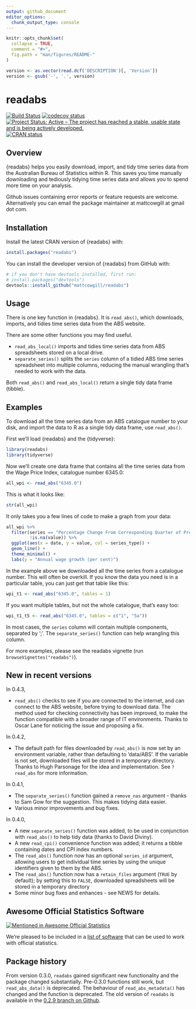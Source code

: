 ```yaml
---
output: github_document
editor_options: 
  chunk_output_type: console
---
```

<!-- README.md is generated from README.Rmd. Please edit that file -->

```r
knitr::opts_chunk$set(
  collapse = TRUE,
  comment = "#>",
  fig.path = "man/figures/README-"
)

version <- as.vector(read.dcf('DESCRIPTION')[, 'Version'])
version <- gsub('-', '.', version)  
```

# readabs
<!-- badges: start -->
[![Build Status](https://travis-ci.org/MattCowgill/readabs.svg?branch=master)](https://travis-ci.org/MattCowgill/readabs)
[![codecov status](https://img.shields.io/codecov/c/github/mattcowgill/readabs.svg)](https://codecov.io/gh/MattCowgill/readabs)
[![Project Status: Active – The project has reached a stable, usable state and is being actively developed.](https://www.repostatus.org/badges/latest/active.svg)](https://www.repostatus.org/#active)
[![CRAN status](https://www.r-pkg.org/badges/version/readabs)](https://cran.r-project.org/package=readabs)
<!-- badges: end -->

## Overview
{readabs} helps you easily download, import, and tidy time series data from the Australian Bureau of Statistics within R. 
This saves you time manually downloading and tediously tidying time series data and allows you to spend more time on your 
analysis.

Github issues containing error reports or feature requests are welcome. 
Alternatively you can email the package maintainer at mattcowgill at gmail dot com.

## Installation

Install the latest CRAN version of {readabs} with:

```r
install.packages("readabs")
```

You can install the developer version of {readabs} from GitHub with:
```r
# if you don't have devtools installed, first run:
# install.packages("devtools")
devtools::install_github("mattcowgill/readabs")
```

## Usage

There is one key function in {readabs}. It is `read_abs()`, which downloads, imports, and tidies time series data from the ABS website.

There are some other functions you may find useful.

* `read_abs_local()` imports and tidies time series data from ABS spreadsheets stored on a local drive.
* `separate_series()` splits the `series` column of a tidied ABS time series spreadsheet into multiple columns, reducing the manual wrangling that's needed to work with the data.

Both `read_abs()` and `read_abs_local()` return a single tidy data frame (tibble).

## Examples

To download all the time series data from an ABS catalogue number to your disk, and import the data to R as a single tidy data frame, use `read_abs()`. 

First we'll load {readabs} and the {tidyverse}:
```r
library(readabs)
library(tidyverse)
```

Now we'll create one data frame that contains all the time series data from the Wage Price Index, catalogue number 6345.0:

```r
all_wpi <- read_abs("6345.0")
```

This is what it looks like:

```r
str(all_wpi)
```

It only takes you a few lines of code to make a graph from your data:

```r
all_wpi %>%
  filter(series == "Percentage Change From Corresponding Quarter of Previous Year ;  Australia ;  Total hourly rates of pay excluding bonuses ;  Private and Public ;  All industries ;",
         !is.na(value)) %>%
  ggplot(aes(x = date, y = value, col = series_type)) +
  geom_line() +
  theme_minimal() +
  labs(y = "Annual wage growth (per cent)")

```


In the example above we downloaded all the time series from a catalogue number. This will often be overkill. If you know the data you need is in a particular table, you can just get that table like this:

```r
wpi_t1 <- read_abs("6345.0", tables = 1)
```

If you want multiple tables, but not the whole catalogue, that's easy too:

```r
wpi_t1_t5 <- read_abs("6345.0", tables = c("1", "5a"))
```

In most cases, the `series` column will contain multiple components, separated by ';'. The `separate_series()` function can help wrangling this column.

For more examples, please see the readabs vignette (run `browseVignettes("readabs")`).

## New in recent versions

In 0.4.3,

* `read_abs()` checks to see if you are connected to the internet, and can connect to the ABS website, before trying to download data. The method used for checking connectivity has been improved, to make the function compatible with a broader range of IT environments. Thanks to Oscar Lane for noticing the issue and proposing a fix.

In 0.4.2,

* The default path for files downloaded by `read_abs()` is now set by an environment variable, rather than defaulting to 'data/ABS'. If the variable is not set, downloaded files will be stored in a temporary directory. Thanks to Hugh Parsonage for the idea and implementation. See `?read_abs` for more information.

In 0.4.1,

* The `separate_series()` function gained a `remove_nas` argument - thanks to Sam Gow for the suggestion. This makes tidying data easier.
* Various minor improvements and bug fixes.

In 0.4.0, 

* A new `separate_series()` function was added, to be used in conjunction with `read_abs()` to help tidy data (thanks to David Diviny).
* A new `read_cpi()` convenience function was added; it returns a tibble containing dates and CPI index numbers.
* The `read_abs()` function now has an optional `series_id` argument, allowing users to get individual time series by using the unique identifiers given to them by the ABS.
* The `read_abs()` function now has a `retain_files` argument (`TRUE` by default); by setting this to `FALSE`, downloaded spreadsheets will be stored in a temporary directory
* Some minor bug fixes and enhances - see NEWS for details.

## Awesome Official Statistics Software

[![Mentioned in Awesome Official Statistics ](https://awesome.re/mentioned-badge.svg)](http://www.awesomeofficialstatistics.org)

We're pleased to be included in a [list of software](https://github.com/SNStatComp/awesome-official-statistics-software) that can be used to work with official statistics.

## Package history

From version 0.3.0, `readabs` gained significant new functionality and the package changed substantially. 
Pre-0.3.0 functions still work, but `read_abs_data()` is deprecated. The behaviour of `read_abs_metadata()` has changed and the function is deprecated. The old version of `readabs` is available in the [0.2.9 branch on Github](https://github.com/MattCowgill/readabs/tree/0.2.9).
